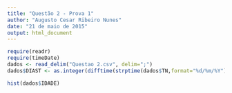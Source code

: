 ```yaml
---
title: "Questão 2 - Prova 1"
author: "Augusto Cesar Ribeiro Nunes"
date: "21 de maio de 2015"
output: html_document
---
```


```r
require(readr)
require(timeDate)
dados <- read_delim("Questao 2.csv", delim=";")
dados$DIAST <- as.integer(difftime(strptime(dados$TN,format="%d/%m/%Y"), strptime(dados$T0, format="%d/%m/%Y")))
```

```r
hist(dados$IDADE)


```
